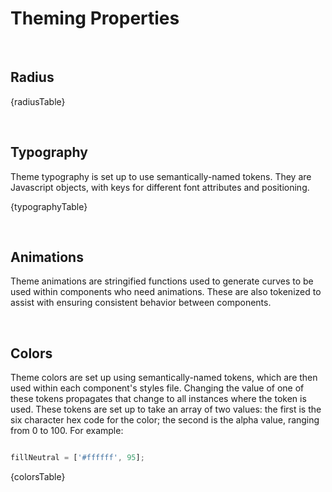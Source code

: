 <style>{`
.sbdocs.sbdocs-li {
    color: white !important;
  }
`}</style>

<Meta title="Docs / Theming/ Theme Properties" />

# Theming Properties
<br />

## Radius

<Description>{radiusTable}</Description>

<br />

## Typography

Theme typography is set up to use semantically-named tokens. They are Javascript objects, with keys for different font attributes and positioning.

<Description>{typographyTable}</Description>

<br />

## Animations

Theme animations are stringified functions used to generate curves to be used within components who need animations. These are also tokenized to assist with ensuring consistent behavior between components.

<br />

## Colors

Theme colors are set up using semantically-named tokens, which are then used within each component's styles file. Changing the value of one of these tokens propagates that change to all instances where the token is used.
These tokens are set up to take an array of two values: the first is the six character hex code for the color; the second is the alpha value, ranging from 0 to 100. For example:

```js

fillNeutral = ['#ffffff', 95];
```
<Description>{colorsTable}</Description>

